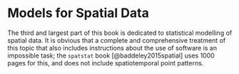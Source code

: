 # Models for Spatial Data {#sec-part3}

The third and largest part of this book is dedicated to statistical
modelling of spatial data. It is obvious that a complete and
comprehensive treatment of this topic that also includes instructions
about the use of software is an impossible task; the `spatstat`
book [@baddeley2015spatial] uses 1000 pages for this, and does not
include spatiotemporal point patterns.
